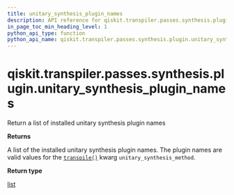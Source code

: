 ```yaml
---
title: unitary_synthesis_plugin_names
description: API reference for qiskit.transpiler.passes.synthesis.plugin.unitary_synthesis_plugin_names
in_page_toc_min_heading_level: 1
python_api_type: function
python_api_name: qiskit.transpiler.passes.synthesis.plugin.unitary_synthesis_plugin_names
---
```


<span id="qiskit-transpiler-passes-synthesis-plugin-unitary-synthesis-plugin-names" />

# qiskit.transpiler.passes.synthesis.plugin.unitary\_synthesis\_plugin\_names

<Function id="qiskit.transpiler.passes.synthesis.plugin.unitary_synthesis_plugin_names" github="https://github.com/qiskit/qiskit/tree/stable/0.25/qiskit/transpiler/passes/synthesis/plugin.py" signature="qiskit.transpiler.passes.synthesis.plugin.unitary_synthesis_plugin_names()">
  Return a list of installed unitary synthesis plugin names

  **Returns**

  A list of the installed unitary synthesis plugin names. The plugin names are valid values for the [`transpile()`](compiler#qiskit.compiler.transpile "qiskit.compiler.transpile") kwarg `unitary_synthesis_method`.

  **Return type**

  [list](https://docs.python.org/3/library/stdtypes.html#list "(in Python v3.12)")
</Function>

